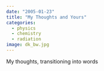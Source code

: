 ```yaml
---
date: "2005-01-23"
title: "My Thoughts and Yours"
categories:
  - physics
  - chemistry
  - radiation
image: dk_bw.jpg
---
```


My thoughts, transitioning into words
